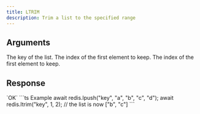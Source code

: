 ```yaml
---
title: LTRIM
description: Trim a list to the specified range
---
```


## Arguments

<ParamField body="key" type="string" required>
  The key of the list.
</ParamField>

<ParamField body="start" type="number" required>
  The index of the first element to keep.
</ParamField>


<ParamField body="end" type="TValue" required>
  The index of the first element to keep.
</ParamField>

## Response

<ResponseField type="OK" required>
  `OK`
</ResponseField>

<RequestExample>
```ts Example 
await redis.lpush("key", "a", "b", "c", "d"); 
await redis.ltrim("key", 1, 2); 
// the list is now ["b", "c"]
 ```
</RequestExample>
